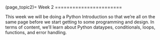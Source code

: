 (page_topic2)=
Week 2
=======================

This week we will be doing a Python Introduction so that we're all on the same page before we start getting to some programming and design.
In terms of content, we'll learn about Python dataypes, conditionals, loops, functions, and error handling.